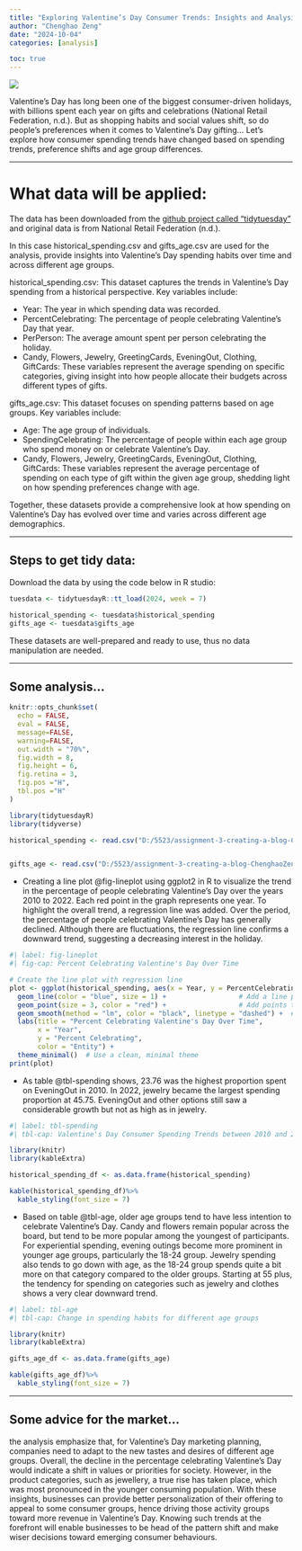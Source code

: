 ```yaml
---
title: "Exploring Valentine’s Day Consumer Trends: Insights and Analysis"
author: "Chenghao Zeng"
date: "2024-10-04"
categories: [analysis]

toc: true
---
```


![](thumbnail.jpg)


Valentine’s Day has long been one of the biggest consumer-driven holidays, with billions spent each year on gifts and celebrations (National Retail Federation, n.d.). But as shopping habits and social values shift, so do people's preferences when it comes to Valentine’s Day gifting... Let's explore how consumer spending trends have changed based on spending trends, preference shifts and age group differences.

___
# What data will be applied:
The data has been downloaded from the [github project called "tidytuesday"](https://github.com/rfordatascience/tidytuesday/tree/master/data/2024/2024-02-13) and original data is from  National Retail Federation (n.d.).

In this case historical_spending.csv and gifts_age.csv are used for the analysis, provide insights into Valentine’s Day spending habits over time and across different age groups.

historical_spending.csv:
This dataset captures the trends in Valentine’s Day spending from a historical perspective. Key variables include:

- Year: The year in which spending data was recorded.
- PercentCelebrating: The percentage of people celebrating Valentine’s Day that year.
- PerPerson: The average amount spent per person celebrating the holiday.
- Candy, Flowers, Jewelry, GreetingCards, EveningOut, Clothing, GiftCards: These variables represent the average spending on specific   categories, giving insight into how people allocate their budgets across different types of gifts.


gifts_age.csv: 
This dataset focuses on spending patterns based on age groups. Key variables include:

- Age: The age group of individuals.
- SpendingCelebrating: The percentage of people within each age group who spend money on or celebrate Valentine’s Day.
- Candy, Flowers, Jewelry, GreetingCards, EveningOut, Clothing, GiftCards: These variables represent the average percentage of          spending on each type of gift within the given age group, shedding light on how spending preferences change with age.

Together, these datasets provide a comprehensive look at how spending on Valentine’s Day has evolved over time and varies across different age demographics.

___
## Steps to get tidy data:
Download the data by using the code below in R studio:
```r
tuesdata <- tidytuesdayR::tt_load(2024, week = 7)

historical_spending <- tuesdata$historical_spending
gifts_age <- tuesdata$gifts_age
```
These datasets are well-prepared and ready to use, thus no data manipulation are needed.

___
## Some analysis...
```r
knitr::opts_chunk$set(
  echo = FALSE,
  eval = FALSE,
  message=FALSE,
  warning=FALSE,
  out.width = "70%",
  fig.width = 8, 
  fig.height = 6,
  fig.retina = 3,
  fig.pos ="H",
  tbl.pos ="H"
)
```

```r
library(tidytuesdayR)
library(tidyverse)
```

```r

historical_spending <- read.csv("D:/5523/assignment-3-creating-a-blog-ChenghaoZeng/historical_spending.csv")


gifts_age <- read.csv("D:/5523/assignment-3-creating-a-blog-ChenghaoZeng/gifts_age.csv")
```

- Creating a line plot @fig-lineplot using ggplot2 in R to visualize the trend in the percentage of people celebrating Valentine’s Day over the years 2010 to 2022. Each red point in the graph represents one year. To highlight the overall trend, a regression line was added. Over the period, the percentage of people celebrating Valentine's Day has generally declined. Although there are fluctuations, the regression line confirms a downward trend, suggesting a decreasing interest in the holiday. 

```r
#| label: fig-lineplot
#| fig-cap: Percent Celebrating Valentine's Day Over Time

# Create the line plot with regression line
plot <- ggplot(historical_spending, aes(x = Year, y = PercentCelebrating)) +
  geom_line(color = "blue", size = 1) +                  # Add a line plot for PercentCelebrating
  geom_point(size = 3, color = "red") +                  # Add points to emphasize individual data points
  geom_smooth(method = "lm", color = "black", linetype = "dashed") +  # Add a regression line
  labs(title = "Percent Celebrating Valentine's Day Over Time",
       x = "Year",
       y = "Percent Celebrating",
       color = "Entity") +
  theme_minimal()  # Use a clean, minimal theme
print(plot)
```

- As table @tbl-spending shows, 23.76 was the highest proportion spent on EveningOut in 2010. In 2022, jewelry became the largest spending proportion at 45.75. EveningOut and other options still saw a considerable growth but not as high as in jewelry.

```r
#| label: tbl-spending
#| tbl-cap: Valentine's Day Consumer Spending Trends between 2010 and 2022

library(knitr)
library(kableExtra)

historical_spending_df <- as.data.frame(historical_spending)

kable(historical_spending_df)%>%
  kable_styling(font_size = 7) 

```

- Based on table @tbl-age, older age groups tend to have less intention to celebrate Valentine's Day. Candy and flowers remain popular across the board, but tend to be more popular among the youngest of participants. For experiential spending, evening outings become more prominent in younger age groups, particularly the 18-24 group. Jewelry spending also tends to go down with age, as the 18-24 group spends quite a bit more on that category compared to the older groups. Starting at 55 plus, the tendency for spending on categories such as jewelry and clothes shows a very clear downward trend.

```r
#| label: tbl-age
#| tbl-cap: Change in spending habits for different age groups

library(knitr)
library(kableExtra)

gifts_age_df <- as.data.frame(gifts_age)

kable(gifts_age_df)%>%
  kable_styling(font_size = 7) 

```

___
## Some advice for the market...
the analysis emphasize that, for Valentine's Day marketing planning, companies need to adapt to the new tastes and desires of different age groups. Overall, the decline in the percentage celebrating Valentine's Day would indicate a shift in values or priorities for society. However, in the product categories, such as jewellery, a true rise has taken place, which was most pronounced in the younger consuming population. With these insights, businesses can provide better personalization of their offering to appeal to some consumer groups, hence driving those activity groups toward more revenue in Valentine's Day. Knowing such trends at the forefront will enable businesses to be head of the pattern shift and make wiser decisions toward emerging consumer behaviours.
